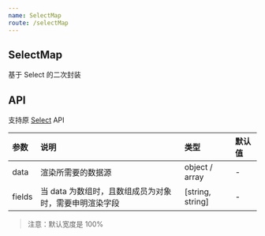 ```yaml
---
name: SelectMap
route: /selectMap
---
```



## SelectMap

基于 Select 的二次封装

<Playground>
  <SelectMap data={{ key1: 'Jack', key2: 'Lucy' }} />
  <SelectMap data={['Jack', 'Lucy']} />
  <SelectMap data={[{ name: 'Jack', age: 18 }, { name: 'Lucy', age: 20 }]} fields={['age', 'name']} />
</Playground>

## API

支持原 [Select](https://ant-design.gitee.io/components/select-cn/) API

|参数|说明|类型|默认值|
|:--|:--|:--|:--|
|data|渲染所需要的数据源|object / array|-|
|fields|当 data 为数组时，且数组成员为对象时，需要申明渲染字段|[string, string]|-|

> 注意：默认宽度是 100%